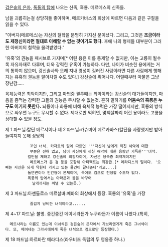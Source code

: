 [[검은숲의 은자]], [[폭풍의 탑]]에 나오는 신족, 흑룡. 메르메스의 신족들.

남을 괴롭히는걸 상당히들 좋아하며, 메르카바스의 회상에 따르면 다음과 같은 구절을 읽을 수 있다.

"아버지(메르메스)는 자신의 철학을 분명히 가지신 분이셨다. 그리고, 그것은 '''조금이라도 제정신이라면 절대로 이해할 수 없는 것이기도 했다.''' 후에 나의 형제들 대부분이 그러한 아버지의 철학을 물려받았다."

'유혹'의 권능을 패시브로 가지며[* 어린 용은 이를 통제할 수 없지만, 이는 고룡이 될수록 자유자재로 다루며, 더욱 강력한 유혹이 가능하다. 다만, 나이가 비슷한 용에게는 거의 통하지 않으며, 강신술사와 오래 지내 영성이 길러진 사람이라면 다른 사람에게 행해지는 유혹의 권능을 알아차릴 수도 있다.] 강신술에 뛰어나다. 어릴때부터 마물은 그냥 장난감.....

육체능력은 최악이지만, 그리고 마법중 결투때는 최악이라는 강신술의 대가들이지만,
마음을 좀먹는 강력한 그들의 권능은 무시할 수 없는것. 흔히 말하기를 '''어둠속의 흑룡은 누구도 이기지 못한다.''' 뇌룡이나 화룡에 비해 육체적 능력은 가장 떨어지지만, 흑룡의 방식으로 싸우면 누구도 무시할 수 없다. 제대로만 먹히면, 몇백살짜리 어린 용이라도 고룡을 상대할 수 있을 정도.

제 1 파드닐:칼딘 메르샤이나
제 2 파드닐:카슈미어 메르카바스(칼딘을 사랑했지만 받아들여지지 못해 상당히
            꼬인 녀석. 카자르의 말에 따르면 '''자신이 남에게 끼친 해악에 대한
            부분은 전혀 없고, 남이 자신에게 끼친 해악에 대한 용량만 가득한'''녀석.
           칼딘을 제하고 강신술에 최강자이며, 자신은 용족중 최약체이지만
            메르메스가 준 검 등을 포함해 아티펙트는 최강급.[* 메라디스의 말이다. '오빠는 자신은 되게 약한데 가지고 있는 물건이 끝내준다'라고....]
           돌연변이라 인간형이 본체이며, 죽어도 검으로 전생할 수조차 없다.
           폭풍의 탑에서는 아라콘과 몸을 바꾸어
             날개까지는 꺼낼 수 있는듯.)
제 3 파드닐:아젠톨로스 메르살바:메바의 회상에서 등장. 흑룡의 '유혹'을 가장
            즐겁게 낭비한 녀석이라고......
제 4~17 파드닐: 불명. 중간중간 메이네라든가 누구라든가 이름이 나왔다.(특히,
   메르사라는 이름도 있는데 이녀석은 검은숲의 은자에서 가브리엔게게 죽은 그녀석이다. 또, 메이네는 그라시에에게 죽은 녀석으로 검으로만 등장했다.)
제 18 파드닐:하르바란 메라디스(라우비즈 독립의 두 영웅중 하나.)

